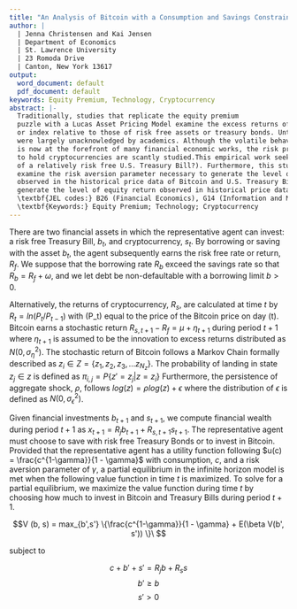```yaml
---
title: "An Analysis of Bitcoin with a Consumption and Savings Constraint"
author: | 
  | Jenna Christensen and Kai Jensen
  | Department of Economics
  | St. Lawrence University
  | 23 Romoda Drive 
  | Canton, New York 13617
output:
  word_document: default
  pdf_document: default
keywords: Equity Premium, Technology, Cryptocurrency
abstract: |-
  Traditionally, studies that replicate the equity premium
  puzzle with a Lucas Asset Pricing Model examine the excess returns of a risky security
  or index relative to those of risk free assets or treasury bonds. Until 2016, cryptocurrencies
  were largely unacknowledged by academics. Although the volatile behavior of cryptocurrency
  is now at the forefront of many financial economic works, the risk premia necessary
  to hold cryptocurrencies are scantly studied.This empirical work seeks to analyze the shock process   of Bitcoin as wellas the shock process of relatively risk free U.S. Treasury Bills (i.e. to answer
  of a relatively risk free U.S. Treasury Bill?). Furthermore, this study seeks to
  examine the risk aversion parameter necessary to generate the level of equity return
  observed in the historical price data of Bitcoin and U.S. Treasury Bills (i.e. to
  generate the level of equity return observed in historical price data of Bitcoin and U.S. Treasury    Bills?).    \par
  \textbf{JEL codes:} B26 (Financial Economics), G14 (Information and Market Efficiency, Event Studies, and Insider Trading), L63 (Microelectronics, Computers, and Communications Equipment)  \par
  \textbf{Keywords:} Equity Premium; Technology; Cryptocurrency
---
```


\pagebreak 

There are two financial assets in which the representative agent can invest: a risk free Treasury Bill, $b_t$, and cryptocurrency, $s_t$. By borrowing or saving with the asset $b_t$, the agent subsequently earns the risk free rate or return, $R_f$. We suppose that the borrowing rate $R_b$ exceed the savings rate so that $R_b = R_f + \omega$, and we let debt be non-defaultable with a borrowing limit $b > 0$. 

Alternatively, the returns of cryptocurrency, $R_s$, are calculated at time $t$ by $R_{t} = ln(P_t/P_{t-1})$ with \(P_t\) equal to the price of the Bitcoin price on day \(t\). Bitcoin earns a stochastic return $R_{s, t+1} - R_f = \mu + \eta_{t+1}$ during period $t + 1$ where $\eta_{t+1}$ is assumed to be the innovation to excess returns distributed as $N(0, \sigma_\eta^2)$. The stochastic return of Bitcoin follows a Markov Chain formally described as $z_i \in  Z = \{z_1, z_2, z_3, ... z_{N_z}\}$. The probability of landing in state $z_j \in z$  is defined as $\pi_{i,j} = P\{z' = z_j | z = z_i\}$ Furthermore, the persistence of aggregate shock, $\rho$, follows $log(z) = \rho log(z) + \epsilon$ where the distribution of $\epsilon$ is defined as $N(0, \sigma_\epsilon^2)$. 

Given financial investments $b_{t+1}$ and $s_{t+1}$, we compute financial wealth during period $t + 1$ as $x_{t+1} = R_jb_{t+1} + R_{s, t + 1} s_{t+1}$. The representative agent must choose to save with risk free Treasury Bonds or to invest in Bitcoin. Provided that the representative agent has a utility function following $u(c) = \frac{c^{1-\gamma}}{1 - \gamma}$ with consumption, $c$, and a risk aversion parameter of $\gamma$, a partial equilibrium in the infinite horizon model is met when the following value function in time $t$ is maximized. To solve for a partial equilibrium, we maximize the value function during time $t$ by choosing how much to invest in Bitcoin and Treasury Bills during period $t+1$.  


$$V (b, s) = max_{b',s'} \{\frac{c^{1-\gamma}}{1 - \gamma} + E(\beta V(b', s')) \}\ $$

subject to

$$c + b' + s' = R_jb + R_ss$$
$$b' \geq b$$
$$s' > 0$$

